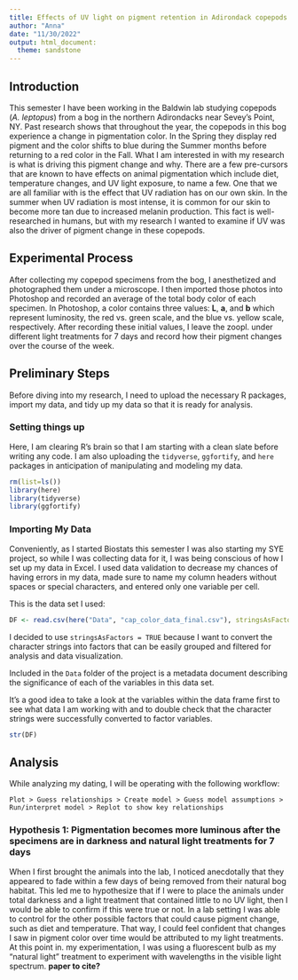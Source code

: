 ```yaml
---
title: Effects of UV light on pigment retention in Adirondack copepods (*Aglaodiaptomus* *leptopus*)
author: "Anna"
date: "11/30/2022"
output: html_document:
  theme: sandstone
---
```


## Introduction

This semester I have been working in the Baldwin lab studying copepods (*A. leptopus*) from a bog in the northern Adirondacks near Sevey's Point, NY. Past research shows that throughout the year, the copepods in this bog experience a change in pigmentation color. In the Spring they display red pigment and the color shifts to blue during the Summer months before returning to a red color in the Fall. What I am interested in with my research is what is driving this pigment change and why. There are a few pre-cursors that are known to have effects on animal pigmentation which include diet, temperature changes, and UV light exposure, to name a few. One that we are all familiar with is the effect that UV radiation has on our own skin. In the summer when UV radiation is most intense, it is common for our skin to become more tan due to increased melanin production. This fact is well- researched in humans, but with my research I wanted to examine if UV was also the driver of pigment change in these copepods. 

## Experimental Process

After collecting my copepod specimens from the bog, I anesthetized and photographed them under a microscope. I then imported those photos into Photoshop and recorded an average of the total body color of each specimen. In Photoshop, a color contains three values: **L**, **a**, and **b** which represent luminosity, the red vs. green scale, and the blue vs. yellow scale, respectively. After recording these initial values, I leave the zoopl. under different light treatments for 7 days and record how their pigment changes over the course of the week.

## Preliminary Steps

Before diving into my research, I need to upload the necessary R packages, import my data, and tidy up my data so that it is ready for analysis.

### Setting things up

Here, I am clearing R's brain so that I am starting with a clean slate before writing any code. I am also uploading the `tidyverse`, `ggfortify`, and `here` packages in anticipation of manipulating and modeling my data.
```r
rm(list=ls())
library(here)
library(tidyverse)
library(ggfortify)
```

### Importing My Data

Conveniently, as I started Biostats this semester I was also starting my  SYE project, so while I was collecting data for it, I was being conscious of how I set up my data in Excel. I used data validation to decrease my chances of having errors in my data, made sure to name my column headers without spaces or special characters, and entered only one variable per cell. 

This is the data set I used:
```r
DF <- read.csv(here("Data", "cap_color_data_final.csv"), stringsAsFactors = TRUE)
```
I decided to use `stringsAsFactors = TRUE` because I want to convert the character strings into factors that can be easily grouped and filtered for analysis and data visualization.

Included in the `Data` folder of the project is a metadata document describing the significance of each of the variables in this data set. 

It's a good idea to take a look at the variables within the data frame first to see what data I am working with and to double check that the character strings were successfully converted to factor variables. 
```r
str(DF)
```
## Analysis

While analyzing my dating, I will be operating with the following workflow:

`Plot > Guess relationships > Create model > Guess model assumptions > Run/interpret model > Replot to show key relationships`

### Hypothesis 1: Pigmentation becomes more luminous after the specimens are in darkness and natural light treatments for 7 days

When I first brought the animals into the lab, I noticed anecdotally that they appeared to fade within a few days of being removed from their natural bog habitat. This led me to hypothesize that if I were to place the animals under total darkness and a light treatment that contained little to no UV light, then I would be able to confirm if this were true or not. In a lab setting I was able to control for the other possible factors that could cause pigment change, such as diet and temperature. That way, I could feel confident that changes I saw in pigment color over time would be attributed to my light treatments. At this point in. my experimentation, I was using a fluorescent bulb as my "natural light" treatment to experiment with wavelengths in the visible light spectrum. **paper to cite?**




